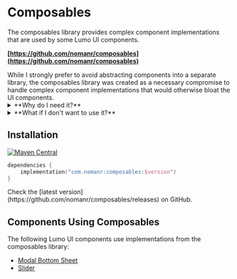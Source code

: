 
# Composables

The composables library provides complex component implementations that are used by some Lumo UI components.

**[https://github.com/nomanr/composables](https://github.com/nomanr/composables)**

<Callout type="warning">
  While I strongly prefer to avoid abstracting components into a separate
  library, the composables library was created as a necessary compromise to
  handle complex component implementations that would otherwise bloat the UI
  components.
</Callout>

<details>
<summary>**Why do I need it?**</summary>

Some UI components like Modal Bottom Sheet and Slider require complex implementations involving animations, state management, and intricate layouts. The composables library was introduced as a last resort to handle these implementations while keeping the end components lightweight.

</details>

<details>
<summary>**What if I don't want to use it?**</summary>

If you don't want to use the composables library, you can copy-paste the components from the [GitHub](https://github.com/nomanr/composables) into your app.

</details>

## Installation

[![Maven Central](https://img.shields.io/maven-central/v/com.nomanr/composables)](https://search.maven.org/artifact/com.nomanr/composables)

```kotlin copy
dependencies {
    implementation("com.nomanr:composables:$version")
}
```

<Callout type="info">
  Check the [latest version](https://github.com/nomanr/composables/releases) on
  GitHub.
</Callout>

## Components Using Composables

The following Lumo UI components use implementations from the composables library:

- [Modal Bottom Sheet](/modal-bottom-sheet)
- [Slider](/slider)
